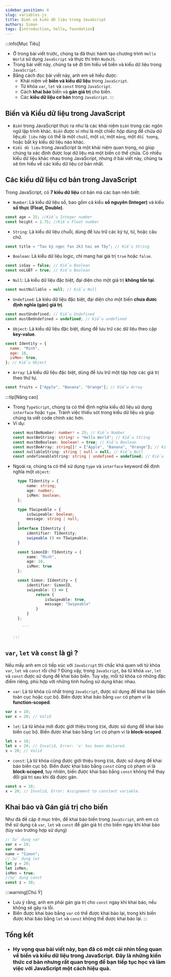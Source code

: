 ```yaml
---
sidebar_position: 4
slug: variables-js
title: Biến và kiểu dữ liệu trong JavaScript
authors: Simon
tags: [introduction, hello, foundation]
---
```


:::info[Mục Tiêu]

- Ở trong bài viết trước, chúng ta đã thực hành tạo chương trình `Hello World` sử dụng `JavaScript` và thực thi trên `NodeJS`.
- Trong bài viết này, chúng ta sẽ đi tìm hiểu về biến và kiểu dữ liệu trong `JavaScript`.
- Bằng cách đọc bài viết này, anh em sẽ hiểu được:
  - Khái niệm về **biến và kiểu dữ liệu** trong `JavaScript`.
  - Từ khóa `var`, `let` và `const` trong `JavaScript`.
  - Cách **khai báo** biến và **gán giá trị** cho biến.
  - Các **kiểu dữ liệu cơ bản** trong `JavaScript`.
:::

## Biến và Kiểu dữ liệu trong JavaScript

- `Biến` trong JavaScript thực ra như là các khái niệm `biến` trong các ngôn ngữ lập trình khác. `Biến` được ví như là một chiếc _hộp_ dùng để chứa dữ liệu,`dữ liệu` này có thể là một `chuỗi`, một `số`, một `mảng`, một `đối tượng`, hoặc bất kỳ kiểu dữ liệu nào khác.
- `Kiểu dữ liệu` trong JavaScript là một khái niệm quan trọng, nó giúp chúng ta xác định được loại dữ liệu mà một biến có thể chứa. Có nhiều kiểu dữ liệu khác nhau trong JavaScript, nhưng ở bài viết này, chúng ta sẽ tìm hiểu về các kiểu dữ liệu cơ bản nhất.

## Các kiểu dữ liệu cơ bản trong JavaScript

Trong JavaScript, có **7 kiểu dữ liệu** cơ bản mà các bạn nên biết:

- `Number`: Là kiểu dữ liệu số, bao gồm cả kiểu **số nguyên (Integer)** và kiểu **số thực (Float, Double)**.

```js title="var.js"
const age = 25; //Kiểu Integer number
const height = 1.75; //Kiểu Float number
```

- `String`: Là kiểu dữ liệu chuỗi, dùng để lưu trữ các ký tự, từ, hoặc câu chữ.

```js title="var.js"
const title = "Tao ký ngực fan 2k3 hai em Tây"; // Kiểu String
```

- `Boolean`: Là kiểu dữ liệu logic, chỉ mang hai giá trị `true` hoặc `false`.

```js title="var.js"
const isGay = false; // Kiểu Boolean
const noLGBT = true; // Kiểu Boolean
```

- `Null`: Là kiểu dữ liệu đặc biệt, đại diện cho một giá trị **không tồn tại**.

```js title="var.js"
const mustNullable = null; // Kiểu Null
```

- `Undefined`: Là kiẻu dữ liệu đặc biệt, đại diện cho một biến **chưa đươc định nghĩa (gán) giá trị**.

```js title="var.js"
const mustUndefined; // Kiểu Undefined
const mustBeUndefined = undefined; // Kiểu undefined
```

- `Object`: Là kiểu dữ liệu đặc biệt, dùng để lưu trữ các dữ liệu theo cặp **key-value**.

```js title="var.js"
const Identity = {
  name: "Minh",
  age: 18,
  isMen: true,
}; // Kiểu Object
```

- `Array`: Là kiểu dữ liệu đặc biệt, dùng để lưu trữ một tập hợp các giá trị theo thứ tự.

```js title="var.js"
const fruits = ["Apple", "Banana", "Orange"]; // Kiểu Array
```

:::tip[Nâng cao]

- Trong `TypeScript`, chúng ta có thể định nghĩa kiểu dữ liệu sử dụng `interface` hoặc `type`. Tránh việc thiếu sót trong kiểu dữ liệu và giúp chúng ta viết code chính xác hơn.
- Ví dụ:
  ```ts title="var.ts"
  const mustBeNumber: number! = 25; // Kiểu Number
  const mustBeString: string! = "Hello World"; // Kiểu String
  const mustBeBoolean: boolean! = true; // Kiểu Boolean
  const mustBeArray: string[]! = ["Apple", "Banana", "Orange"]; // Kiểu Array
  const nullableString: string | null = null; // Kiểu Null
  const undefineableString: string | undefined = undefined; // Kiểu Undefined
  ```
- Ngoài ra, chúng ta có thể sử dụng `type` và `interface` keyword để định nghĩa một `object`:
  ```ts title="var.ts"
    type TIdentity = {
        name: string;
        age: number;
        isMen: boolean;
    };

    type TSwipeable = {
        isSwipeable: boolean;
        message: string | null;
    }
    interface IIdentity {
        identifier: TIdentity;
        swipeable () => TSwipeable;
    }

    const SimonID: TIdentity = {
        name: "Minh",
        age: 18,
        isMen: true
    };

    const Simon: IIdentity = {
        identifier: SimonID,
        swipeable: () => {
            return {
                isSwipeable: true,
                message: "Swipeable"
            }
        }
    };

      ```

  :::

## `var`, `let` và `const` là gì ?

Nếu mấy anh em có tiếp xúc với `JavaScript` thì chắc khá quen với từ khóa `var`, `let` và `const` rồi chứ ? Đúng vậy, trong `JavaScript`, ba từ khóa `var`, `let` và `const` được sử dụng để khai báo biến. Tuy vậy, mỗi từ khóa có những đặc điểm riêng, phù hợp vỡi những tình huống sử dụng khác nhau.
- `var`: Là từ khóa cũ nhất trong `JavaScript`, được sử dụng để khai báo biến toàn cục hoặc cục bộ. Biến được khai báo bằng `var` có phạm vi là **function-scoped**.

```js title="var.js"
var x = 10;
var x = 20; // Valid
```

- `let`: Là từ khóa mới được giới thiệu trong `ES6`, được sử dụng để khai báo biến cục bộ. Biến được khai báo bằng `let` có phạm vi là **block-scoped**.

```js title="var.js"
let x = 10;
let x = 20; // Invalid, Error: 'x' has been declared.
x = 20; // Valid
```

- `const`: Là từ khóa cũng được giới thiệu trong `ES6`, được sử dụng để khai báo biến cục bộ. Biến được khai báo bằng `const` cũng có phạm vi là **block-scoped**, tuy nhiên, biến được khai báo bằng `const` không thể thay đổi giá trị sau khi đã được gán.

```js title="var.js"
const x = 10;
x = 20; // Invalid, Error: Assignment to constant variable.
```

## Khai báo và Gán giá trị cho biến
Như đã đề cập ở mục trên, để khai báo biến trong `JavaScript`, anh em có thể sử dụng cả `var`, `let` và `const` để gán giá trị cho biến ngay khi khai báo (tùy vào trường hợp sử dụng)
```js title="var.js"
// Sử dụng var
var x = 10;
var name;
name = "Simon";
// Sử dụng let
let y = 20;
let isMen;
isMen = true;
//Sử dụng const
const z = 30;
```
:::warning[Chú Ý]
- Lưu ý rằng, anh em phải gán gia trị cho `const` ngay khi khai báo, nếu không sẽ gây ra lỗi.
- Biến được khai báo bằng `var` có thể được khai báo lại, trong khi biến được khai báo bằng `let` và `const` không thể được khai báo lại.
:::

## Tổng kết
- <h3>Hy vọng qua bài viết này, bạn đã có một cái nhìn tổng quan về biến và kiểu dữ liệu trong JavaScript. Đây là những kiến thức cơ bản nhưng rất quan trọng để bạn tiếp tục học và làm việc với JavaScript một cách hiệu quả.</h3>